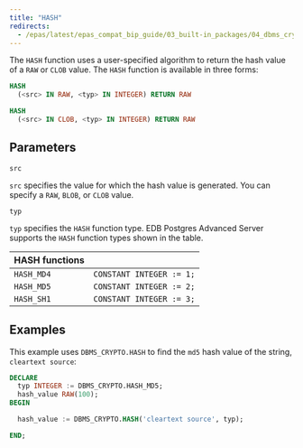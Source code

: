 ```yaml
---
title: "HASH"
redirects:
  - /epas/latest/epas_compat_bip_guide/03_built-in_packages/04_dbms_crypto/03_hash/ #generated for docs/epas/reorg-role-use-case-mode
---
```


The `HASH` function uses a user-specified algorithm to return the hash value of a `RAW` or `CLOB` value. The `HASH` function is available in three forms:

```sql
HASH
  (<src> IN RAW, <typ> IN INTEGER) RETURN RAW

HASH
  (<src> IN CLOB, <typ> IN INTEGER) RETURN RAW
```

## Parameters

`src`

 `src` specifies the value for which the hash value is generated. You can specify a `RAW`, `BLOB`, or `CLOB` value.

`typ`

 `typ` specifies the `HASH` function type. EDB Postgres Advanced Server supports the `HASH` function types shown in the table.

| HASH functions     |                          |
| ------------------ | ------------------------ |
| `HASH_MD4`         | `CONSTANT INTEGER := 1;` |
| `HASH_MD5`         | `CONSTANT INTEGER := 2;` |
| `HASH_SH1`         | `CONSTANT INTEGER := 3;` |

## Examples

This example uses `DBMS_CRYPTO.HASH` to find the `md5` hash value of the string, `cleartext source`:

```sql
DECLARE
  typ INTEGER := DBMS_CRYPTO.HASH_MD5;
  hash_value RAW(100);
BEGIN

  hash_value := DBMS_CRYPTO.HASH('cleartext source', typ);

END;
```
